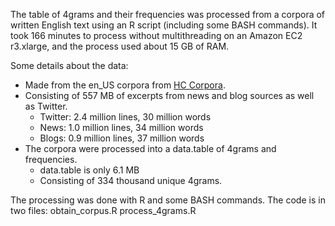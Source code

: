 The table of 4grams and their frequencies was processed from a corpora of written English text using an R script (including some BASH commands). It took 166 minutes to process without multithreading on an Amazon EC2 r3.xlarge, and the process used about 15 GB of RAM.

Some details about the data:

- Made from the en_US corpora from [HC Corpora](http://www.corpora.heliohost.org/aboutcorpus.html).
- Consisting of 557 MB of excerpts from news and blog sources as well as Twitter.
    - Twitter: 2.4 million lines, 30 million words
    - News: 1.0 million lines, 34 million words
    - Blogs: 0.9 million lines, 37 million words
- The corpora were processed into a data.table of 4grams and frequencies.
    - data.table is only 6.1 MB
    - Consisting of 334 thousand unique 4grams.

The processing was done with R and some BASH commands.
The code is in two files:
obtain_corpus.R
process_4grams.R
